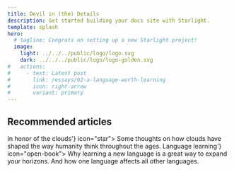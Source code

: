 ```yaml
---
title: Devil in (the) Details
description: Get started building your docs site with Starlight.
template: splash
hero:
  # tagline: Congrats on setting up a new Starlight project!
  image:
    light: ../../../public/logo/logo.svg
    dark: ../../../public/logo/logo-golden.svg
#   actions:
#     - text: Latest post
#       link: /essays/02-a-language-worth-learning
#       icon: right-arrow
#       variant: primary
---
```



## Recommended articles

<CardGrid stagger>
	<Card title={'<a href="/essays/01-in-honor-of-the-clouds">In honor of the clouds</a>'} icon="star">
		Some thoughts on how clouds have shaped the way humanity think throughout the ages.
	</Card>
	<Card title={'<a href="/essays/02-a-language-worth-learning">Language learning</a>'} icon="open-book">
		Why learning a new language is a great way to expand your horizons.
		And how one language affects all other languages.
	</Card>
</CardGrid>
